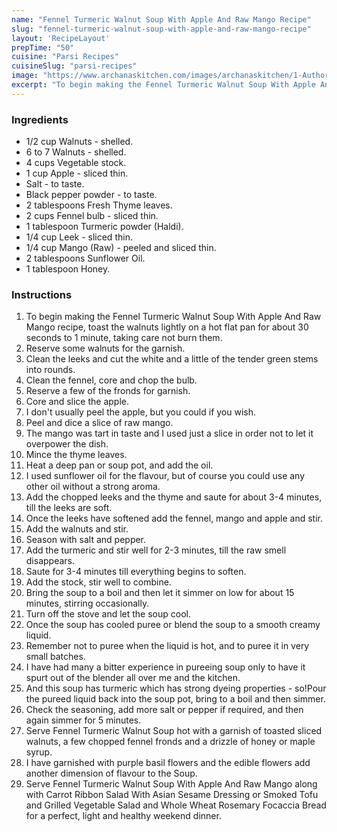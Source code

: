 ---
name: "Fennel Turmeric Walnut Soup With Apple And Raw Mango Recipe"
slug: "fennel-turmeric-walnut-soup-with-apple-and-raw-mango-recipe"
layout: 'RecipeLayout'
prepTime: "50"
cuisine: "Parsi Recipes"
cuisineSlug: "parsi-recipes"
image: "https://www.archanaskitchen.com/images/archanaskitchen/1-Author/Sujata_Shukla/Fennel_Turmeric_Walnut_Soup_with_Apple_and_Raw_Mango.jpg"
excerpt: "To begin making the Fennel Turmeric Walnut Soup With Apple And Raw Mango recipe, toast the walnuts lightly on a hot flat pan for about 30 seconds to 1 minute, taking care not burn them"
---

### Ingredients

- 1/2 cup Walnuts - shelled.
- 6 to 7 Walnuts - shelled.
- 4 cups Vegetable stock.
- 1 cup Apple - sliced thin.
- Salt - to taste.
- Black pepper powder - to taste.
- 2 tablespoons Fresh Thyme leaves.
- 2 cups Fennel bulb - sliced thin.
- 1 tablespoon Turmeric powder (Haldi).
- 1/4 cup Leek - sliced thin.
- 1/4 cup Mango (Raw) - peeled and sliced thin.
- 2 tablespoons Sunflower Oil.
- 1 tablespoon Honey.

### Instructions

1. To begin making the Fennel Turmeric Walnut Soup With Apple And Raw Mango recipe, toast the walnuts lightly on a hot flat pan for about 30 seconds to 1 minute, taking care not burn them.
1. Reserve some walnuts for the garnish.
1. Clean the leeks and cut the white and a little of the tender green stems into rounds.
1. Clean the fennel, core and chop the bulb.
1. Reserve a few of the fronds for garnish.
1. Core and slice the apple.
1. I don't usually peel the apple, but you could if you wish.
1. Peel and dice a slice of raw mango.
1. The mango was tart in taste and I used just a slice in order not to let it overpower the dish.
1. Mince the thyme leaves.
1. Heat a deep pan or soup pot, and add the oil.
1. I used sunflower oil for the flavour, but of course you could use any other oil without a strong aroma.
1. Add the chopped leeks and the thyme and saute for about 3-4 minutes, till the leeks are soft.
1. Once the leeks have softened add the fennel, mango and apple and stir.
1. Add the walnuts and stir.
1. Season with salt and pepper.
1. Add the turmeric and stir well for 2-3 minutes, till the raw smell disappears.
1. Saute for 3-4 minutes till everything begins to soften.
1. Add the stock, stir well to combine.
1. Bring the soup to a boil and then let it simmer on low for about 15 minutes, stirring occasionally.
1. Turn off the stove and let the soup cool.
1. Once the soup has cooled puree or blend the soup to a smooth creamy liquid.
1. Remember not to puree when the liquid is hot, and to puree it in very small batches.
1. I have had many a bitter experience in pureeing soup only to have it spurt out of the blender all over me and the kitchen.
1. And this soup has turmeric which has strong dyeing properties - so!Pour the pureed liquid back into the soup pot, bring to a boil and then simmer.
1. Check the seasoning, add more salt or pepper if required, and then again simmer for 5 minutes.
1. Serve Fennel Turmeric Walnut Soup hot with a garnish of toasted sliced walnuts, a few chopped fennel fronds and a drizzle of honey or maple syrup.
1. I have garnished with purple basil flowers and the edible flowers add another dimension of flavour to the Soup.
1. Serve Fennel Turmeric Walnut Soup With Apple And Raw Mango along with Carrot Ribbon Salad With Asian Sesame Dressing or Smoked Tofu and Grilled Vegetable Salad and Whole Wheat Rosemary Focaccia Bread for a perfect, light and healthy weekend dinner.
